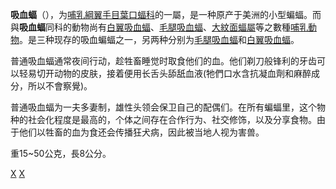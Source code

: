 {{Speciesbox 
| taxon = Desmodus rotundus
| authority =  [[Étienne_Geoffroy_Saint-Hilaire|Geoffroy]], 1810
| status = LC | status_system = IUCN3.1
| image = Desmodus rotundus A Catenazzi.jpg
| range_map=Desmodus rotundus distribution map 1.png
| range _map_caption=Range map
}}

'''吸血蝠'''（{{lang|la|'''''Desmodus rotundus'''''}}），为[[哺乳綱|哺乳綱]][[翼手目|翼手目]][[葉口蝠科|葉口蝠科]]的一屬，是一种原产于美洲的小型蝙蝠。而與'''吸血蝠'''同科的動物尚有[[白翼吸血蝠|白翼吸血蝠]]、[[毛腿吸血蝠|毛腿吸血蝠]]、[[大紋面蝠屬|大紋面蝠屬]]等之數種[[哺乳動物|哺乳動物]]。是三种现存的吸血蝙蝠之一，另两种分别为[[毛腿吸血蝠|毛腿吸血蝠]]和[[白翼吸血蝠|白翼吸血蝠]]。

普通吸血蝠通常夜间行动，趁牲畜睡觉时取食他们的血。他们剃刀般锋利的牙齿可以轻易切开动物的皮肤，接着便用长舌头舔舐血液(牠們口水含抗凝血劑和麻醉成分，所以不會察覺)。

普通吸血蝠为一夫多妻制，雄性头领会保卫自己的配偶们。在所有蝙蝠里，这个物种的社会化程度是最高的，个体之间存在合作行为、社交修饰，以及分享食物。由于他们以牲畜的血为食还会传播狂犬病，因此被当地人视为害兽。

重15~50公克，長8公分。

{{Authority control}}
{{Taxonbar|from=Q300981}}

[[Category:IUCN红色名录无危物种|X]]
[[Category:葉口蝠科|X]]